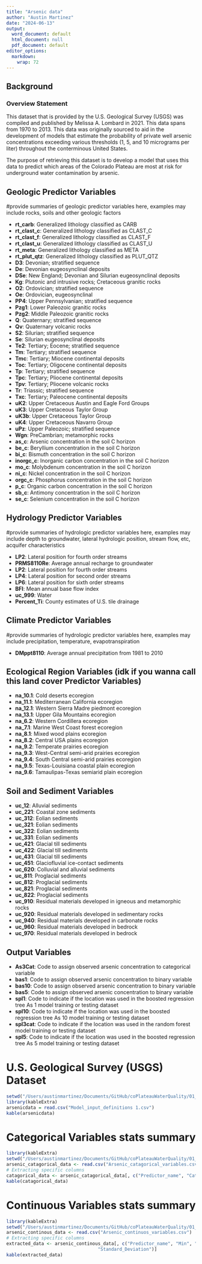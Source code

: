 ```yaml
---
title: "Arsenic data"
author: "Austin Martinez"
date: "2024-06-13"
output:
  word_document: default
  html_document: null
  pdf_document: default
editor_options:
  markdown:
    wrap: 72
---
```


## Background

### Overview Statement

This dataset that is provided by the  U.S. Geological Survey (USGS) was compiled and published by Melissa A. Lombard in 2021. This data spans from 1970 to 2013. This data was originally sourced to aid in the development of models that estimate the probability of private well arsenic concentrations exceeding various thresholds (1, 5, and 10 micrograms per liter) throughout the conterminous United States. 

The purpose of retrieving this dataset is to develop a model that uses this data to predict which areas of the Colorado Plateau are most at risk for underground water contamination by arsenic.



## Geologic Predictor Variables
#provide summaries of geologic predictor variables here, examples may include rocks, soils and other geologic factors

- **rt_carb**: Generalized lithology classified as CARB
- **rt_clast_c**: Generalized lithology classified as CLAST_C
- **rt_clast_f**: Generalized lithology classified as CLAST_F
- **rt_clast_u**: Generalized lithology classified as CLAST_U
- **rt_meta**: Generalized lithology classified as META
- **rt_plut_qtz**: Generalized lithology classified as PLUT_QTZ
- **D3**: Devonian; stratified sequence
- **De**: Devonian eugeosynclinal deposits
- **DSe**: New England; Devonian and Silurian eugeosynclinal deposits
- **Kg**: Plutonic and intrusive rocks; Cretaceous granitic rocks
- **O2**: Ordovician; stratified sequence
- **Oe**: Ordovician, eugeosynclinal
- **PP4**: Upper Pennsylvanian; stratified sequence
- **Pzg1**: Lower Paleozoic granitic rocks
- **Pzg2**: Middle Paleozoic granitic rocks
- **Q**: Quaternary; stratified sequence
- **Qv**: Quaternary volcanic rocks
- **S2**: Silurian; stratified sequence
- **Se**: Silurian eugeosynclinal deposits
- **Te2**: Tertiary; Eocene; stratified sequence
- **Tm**: Tertiary; stratified sequence
- **Tmc**: Tertiary; Miocene continental deposits
- **Toc**: Tertiary; Oligocene continental deposits
- **Tp**: Tertiary; stratified sequence
- **Tpc**: Tertiary; Pliocene continental deposits
- **Tpv**: Tertiary; Pliocene volcanic rocks
- **Tr**: Triassic; stratified sequence
- **Txc**: Tertiary; Paleocene continental deposits
- **uK2**: Upper Cretaceous Austin and Eagle Ford Groups
- **uK3**: Upper Cretaceous Taylor Group
- **uK3b**: Upper Cretaceous Taylor Group
- **uK4**: Upper Cretaceous Navarro Group
- **uPz**: Upper Paleozoic; stratified sequence
- **Wgn**: PreCambrian; metamorphic rocks
- **as_c**: Arsenic concentration in the soil C horizon
- **be_c**: Beryllium concentration in the soil C horizon
- **bi_c**: Bismuth concentration in the soil C horizon
- **inorgc_c**: Inorganic carbon concentration in the soil C horizon
- **mo_c**: Molybdenum concentration in the soil C horizon
- **ni_c**: Nickel concentration in the soil C horizon
- **orgc_c**: Phosphorus concentration in the soil C horizon
- **p_c**: Organic carbon concentration in the soil C horizon
- **sb_c**: Antimony concentration in the soil C horizon
- **se_c**: Selenium concentration in the soil C horizon



## Hydrology Predictor Variables
#provide summaries of hydrologic predictor variables here, examples may include depth to groundwater, lateral hydrologic position, stream flow, etc, acquifer characteristics

- **LP2**: Lateral position for fourth order streams
- **PRMS8110Re**: Average annual recharge to groundwater
- **LP2**: Lateral position for fourth order streams
- **LP4**: Lateral position for second order streams
- **LP6**: Lateral position for sixth order streams
- **BFI**: Mean annual base flow index
- **uc_999**: Water
- **Percent_Ti**: County estimates of U.S. tile drainage

## Climate Predictor Variables
#provide summaries of hydrologic predictor variables here, examples may include precipitation, temperature, evapotranspiration

- **DMppt8110**: Average annual precipitation from 1981 to 2010


## Ecological Region Variables (idk if you wanna call this land cover Predictor Variables)

- **na_10.1**: Cold deserts ecoregion
- **na_11.1**: Mediterranean California ecoregion
- **na_12.1**: Western Sierra Madre piedmont ecoregion
- **na_13.1**: Upper Gila Mountains ecoregion
- **na_6.2**: Western Cordillera ecoregion
- **na_7.1**: Marine West Coast forest ecoregion
- **na_8.1**: Mixed wood plains ecoregion
- **na_8.2**: Central USA plains ecoregion
- **na_9.2**: Temperate prairies ecoregion
- **na_9.3**: West-Central semi-arid prairies ecoregion
- **na_9.4**: South Central semi-arid prairies ecoregion
- **na_9.5**: Texas-Louisiana coastal plain ecoregion
- **na_9.6**: Tamaulipas-Texas semiarid plain ecoregion

## Soil and Sediment Variables

- **uc_12**: Alluvial sediments
- **uc_221**: Coastal zone sediments
- **uc_312**: Eolian sediments
- **uc_321**: Eolian sediments
- **uc_322**: Eolian sediments
- **uc_331**: Eolian sediments
- **uc_421**: Glacial till sediments
- **uc_422**: Glacial till sediments
- **uc_431**: Glacial till sediments
- **uc_451**: Glaciofluvial ice-contact sediments
- **uc_620**: Colluvial and alluvial sediments
- **uc_811**: Proglacial sediments
- **uc_812**: Proglacial sediments
- **uc_821**: Proglacial sediments
- **uc_822**: Proglacial sediments
- **uc_910**: Residual materials developed in igneous and metamorphic rocks
- **uc_920**: Residual materials developed in sedimentary rocks
- **uc_940**: Residual materials developed in carbonate rocks
- **uc_960**: Residual materials developed in bedrock
- **uc_970**: Residual materials developed in bedrock

## Output Variables 

- **As3Cat**: Code to assign observed arsenic concentration to categorical variable
- **bas1**: Code to assign observed arsenic concentration to binary variable
- **bas10**: Code to assign observed arsenic concentration to binary variable
- **bas5**: Code to assign observed arsenic concentration to binary variable
- **spl1**: Code to indicate if the location was used in the boosted regression tree As 1 model training or testing dataset
- **spl10**: Code to indicate if the location was used in the boosted regression tree As 10 model training or testing dataset
- **spl3cat**: Code to indicate if the location was used in the random forest model training or testing dataset
- **spl5**: Code to indicate if the location was used in the boosted regression tree As 5 model training or testing dataset

# U.S. Geological Survey (USGS) Dataset

```r
setwd("/Users/austinmartinez/Documents/GitHub/coPlateauWaterQuality/01_data")
library(kableExtra)
arsenicdata = read.csv("Model_input_definitions 1.csv")
kable(arsenicdata)
```


# Categorical Variables stats summary

```r
library(kableExtra)
setwd("/Users/austinmartinez/Documents/GitHub/coPlateauWaterQuality/01_data")
arsenic_catagorical_data <- read.csv("Arsenic_catagorical_variables.csv")
# Extracting specific columns
catagorical_data <- arsenic_catagorical_data[, c("Predictor_name", "Category_levels", "Categorical_observation_amounts")]
kable(catagorical_data)
```

# Continuous Variables stats summary

```r
library(kableExtra)
setwd("/Users/austinmartinez/Documents/GitHub/coPlateauWaterQuality/01_data")
arsenic_continous_data <- read.csv("Arsenic_continuos_variables.csv")
# Extracting specific columns
extracted_data <- arsenic_continous_data[, c("Predictor_name", "Min", "Max", "X25._Quartile", "Mean", "X75._Quartile",
                                  "Standard_Deviation")]
kable(extracted_data)
```
